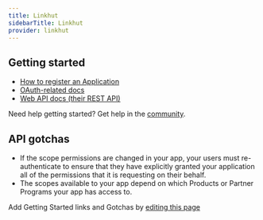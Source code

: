 ```yaml
---
title: Linkhut
sidebarTitle: Linkhut
provider: linkhut
---
```



<Overview />
<PreBuiltTooling provider={providers[pageMetadata.provider]} />


## Getting started

-   [How to register an Application](https://ln.ht/_/login)
-   [OAuth-related docs](https://docs.linkhut.org/overview.html#oauth-applications)
-   [Web API docs (their REST API)](https://docs.linkhut.org/posts.html#content)

<Tip>Need help getting started? Get help in the [community](https://nango.dev/slack).</Tip>

## API gotchas

-   If the scope permissions are changed in your app, your users must re-authenticate to ensure that they have explicitly granted your application all of the permissions that it is requesting on their behalf.
-   The scopes available to your app depend on which Products or Partner Programs your app has access to.

<Note>Add Getting Started links and Gotchas by [editing this page](https://github.com/nangohq/nango/tree/master/docs-v2/integrations/all/linkhut.mdx)</Note>
